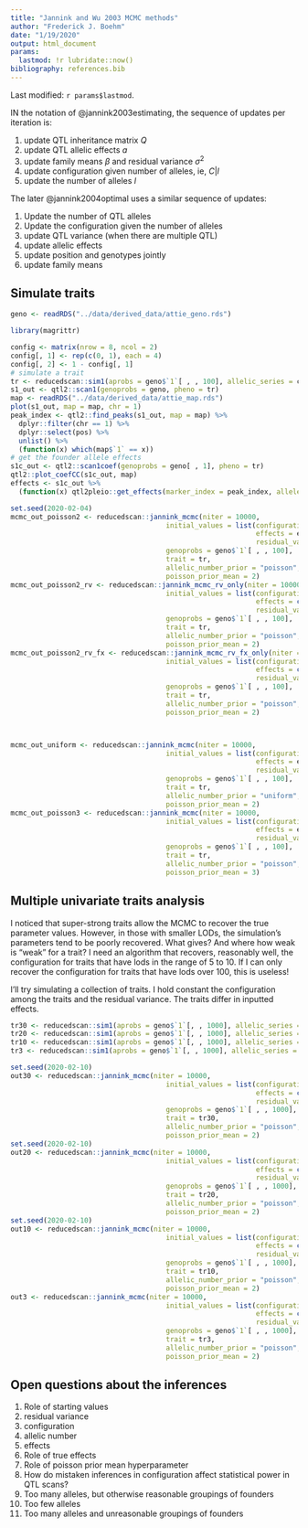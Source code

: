 ```yaml
---
title: "Jannink and Wu 2003 MCMC methods"
author: "Frederick J. Boehm"
date: "1/19/2020"
output: html_document
params:
  lastmod: !r lubridate::now()
bibliography: references.bib  
---
```


Last modified: `r params$lastmod`.

IN the notation of @jannink2003estimating, the sequence of updates per iteration is:

1. update QTL inheritance matrix $Q$  
1. update QTL allelic effects $a$  
1. update family means $\beta$ and residual variance $\sigma^2$  
1. update configuration given number of alleles, ie, $C | l$  
1. update the number of alleles $l$

The later @jannink2004optimal uses a similar sequence of updates:

1. Update the number of QTL alleles 
1. Update the configuration given the number of alleles
1. update QTL variance (when there are multiple QTL)
1. update allelic effects
1. update position and genotypes jointly
1. update family means









## Simulate traits

```r
geno <- readRDS("../data/derived_data/attie_geno.rds")
```

```r
library(magrittr)
```

```r
config <- matrix(nrow = 8, ncol = 2)
config[, 1] <- rep(c(0, 1), each = 4)
config[, 2] <- 1 - config[, 1]
# simulate a trait
tr <- reducedscan::sim1(aprobs = geno$`1`[ , , 100], allelic_series = config, allelic_effects = c(-10, 10), error_variance = 1)
s1_out <- qtl2::scan1(genoprobs = geno, pheno = tr)
map <- readRDS("../data/derived_data/attie_map.rds")
plot(s1_out, map = map, chr = 1)
peak_index <- qtl2::find_peaks(s1_out, map = map) %>%
  dplyr::filter(chr == 1) %>%
  dplyr::select(pos) %>%
  unlist() %>%
  (function(x) which(map$`1` == x))
# get the founder allele effects
s1c_out <- qtl2::scan1coef(genoprobs = geno[ , 1], pheno = tr)
qtl2::plot_coefCC(s1c_out, map)
effects <- s1c_out %>%
  (function(x) qtl2pleio::get_effects(marker_index = peak_index, allele_effects_matrix = x, map = map$`1`))

```

```r
set.seed(2020-02-04)
mcmc_out_poisson2 <- reducedscan::jannink_mcmc(niter = 10000, 
                                      initial_values = list(configuration = diag(8), 
                                                            effects = effects, 
                                                            residual_variance = 1), 
                                      genoprobs = geno$`1`[ , , 100], 
                                      trait = tr, 
                                      allelic_number_prior = "poisson", 
                                      poisson_prior_mean = 2)
mcmc_out_poisson2_rv <- reducedscan::jannink_mcmc_rv_only(niter = 10000, 
                                      initial_values = list(configuration = config, 
                                                            effects = c(-10, 10), 
                                                            residual_variance = 10), 
                                      genoprobs = geno$`1`[ , , 100], 
                                      trait = tr, 
                                      allelic_number_prior = "poisson", 
                                      poisson_prior_mean = 2)
mcmc_out_poisson2_rv_fx <- reducedscan::jannink_mcmc_rv_fx_only(niter = 10000, 
                                      initial_values = list(configuration = config, 
                                                            effects = c(-10, 10), 
                                                            residual_variance = 3), 
                                      genoprobs = geno$`1`[ , , 100], 
                                      trait = tr, 
                                      allelic_number_prior = "poisson", 
                                      poisson_prior_mean = 2)



mcmc_out_uniform <- reducedscan::jannink_mcmc(niter = 10000, 
                                      initial_values = list(configuration = diag(8), 
                                                            effects = effects, 
                                                            residual_variance = 1), 
                                      genoprobs = geno$`1`[ , , 100], 
                                      trait = tr, 
                                      allelic_number_prior = "uniform", 
                                      poisson_prior_mean = 2)
mcmc_out_poisson3 <- reducedscan::jannink_mcmc(niter = 10000, 
                                      initial_values = list(configuration = diag(8), 
                                                            effects = effects, 
                                                            residual_variance = 1), 
                                      genoprobs = geno$`1`[ , , 100], 
                                      trait = tr, 
                                      allelic_number_prior = "poisson", 
                                      poisson_prior_mean = 3)
```

## Multiple univariate traits analysis

I noticed that super-strong traits allow the MCMC to recover the true parameter values. However, in those with smaller LODs, the simulation's parameters tend to be poorly recovered. What gives? And where how weak is "weak" for a trait? I need an algorithm that recovers, reasonably well, the configuration for traits that have lods in the range of 5 to 10. If I can only recover the configuration for traits that have lods over 100, this is useless!

I'll try simulating a collection of traits. I hold constant the configuration among the traits and the residual variance. The traits differ in inputted effects.

```r
tr30 <- reducedscan::sim1(aprobs = geno$`1`[, , 1000], allelic_series = config, allelic_effects = c(-30, 30), error_variance = 1)
tr20 <- reducedscan::sim1(aprobs = geno$`1`[, , 1000], allelic_series = config, allelic_effects = c(-20, 20), error_variance = 1)
tr10 <- reducedscan::sim1(aprobs = geno$`1`[, , 1000], allelic_series = config, allelic_effects = c(-10, 10), error_variance = 1)
tr3 <- reducedscan::sim1(aprobs = geno$`1`[, , 1000], allelic_series = config, allelic_effects = c(-3, 3), error_variance = 1)

```

```r
set.seed(2020-02-10)
out30 <- reducedscan::jannink_mcmc(niter = 10000, 
                                      initial_values = list(configuration = config, 
                                                            effects = c(-10, 10), 
                                                            residual_variance = 1), 
                                      genoprobs = geno$`1`[ , , 1000], 
                                      trait = tr30, 
                                      allelic_number_prior = "poisson", 
                                      poisson_prior_mean = 2)
set.seed(2020-02-10)
out20 <- reducedscan::jannink_mcmc(niter = 10000, 
                                      initial_values = list(configuration = config, 
                                                            effects = c(-10, 10), 
                                                            residual_variance = 1), 
                                      genoprobs = geno$`1`[ , , 1000], 
                                      trait = tr20, 
                                      allelic_number_prior = "poisson", 
                                      poisson_prior_mean = 2)
set.seed(2020-02-10)
out10 <- reducedscan::jannink_mcmc(niter = 10000, 
                                      initial_values = list(configuration = config, 
                                                            effects = c(-10, 10), 
                                                            residual_variance = 1), 
                                      genoprobs = geno$`1`[ , , 1000], 
                                      trait = tr10, 
                                      allelic_number_prior = "poisson", 
                                      poisson_prior_mean = 2)
out3 <- reducedscan::jannink_mcmc(niter = 10000, 
                                      initial_values = list(configuration = config, 
                                                            effects = c(-10, 10), 
                                                            residual_variance = 1), 
                                      genoprobs = geno$`1`[ , , 1000], 
                                      trait = tr3, 
                                      allelic_number_prior = "poisson", 
                                      poisson_prior_mean = 2)

```

## Open questions about the inferences

1. Role of starting values
  1. residual variance
  1. configuration
  1. allelic number
  1. effects
1. Role of true effects
1. Role of poisson prior mean hyperparameter
1. How do mistaken inferences in configuration affect statistical power in QTL scans?
  1. Too many alleles, but otherwise reasonable groupings of founders
  1. Too few alleles
  1. Too many alleles and unreasonable groupings of founders
  

  
